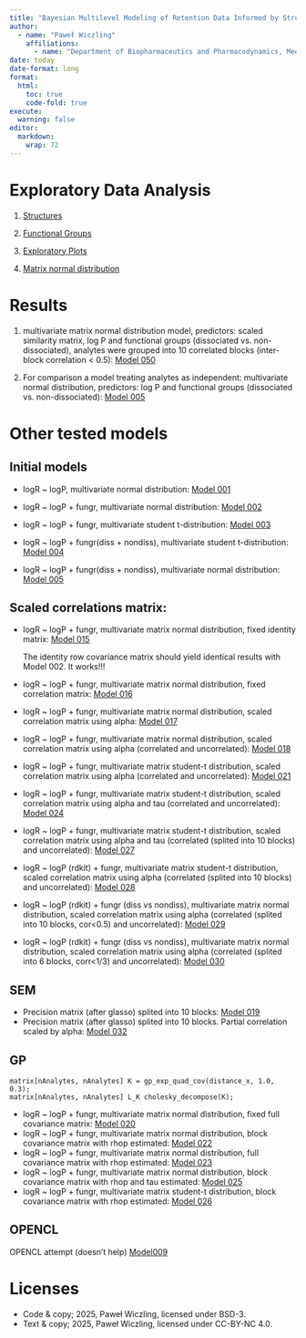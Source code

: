 ```yaml
---
title: "Bayesian Multilevel Modeling of Retention Data Informed by Structural Similarity of Analytes"
author:
  - name: "Paweł Wiczling"
    affiliations:
      - name: "Department of Biopharmaceutics and Pharmacodynamics, Medical University of Gdańsk, Gen. J. Hallera 107, 80-416 Gdańsk, Poland"
date: today
date-format: long
format:
  html:
    toc: true
    code-fold: true
execute:
  warning: false
editor: 
  markdown: 
    wrap: 72
---
```


# Exploratory Data Analysis

1.  [Structures](print-analytes-structures.html "Structures")

2.  [Functional Groups](functional-groups-rdkit.html "Functional groups")

3.  [Exploratory Plots](eda.html "EDA")

4.  [Matrix normal distribution](matrix-normal.html "Matrix normal distribution")

# Results

1.    multivariate matrix normal distribution model, predictors: scaled similarity matrix, log P and functional groups (dissociated vs. non-dissociated), analytes were grouped into 10 correlated blocks (inter-block correlation \< 0.5): [Model 050](model-development-050.html "Model 050")

2. For comparison a model treating analytes as independent: multivariate normal distribution, predictors: log P and functional groups (dissociated vs. non-dissociated): [Model 005](model-development-005.html "Model 005")

# Other tested models

## Initial models

-   logR \~ logP, multivariate normal distribution: [Model
    001](model-development-001.html "Model 001")

-   logR \~ logP + fungr, multivariate normal distribution: [Model
    002](model-development-002.html "Model 002")

-   logR \~ logP + fungr, multivariate student t-distribution: [Model
    003](model-development-003.html "Model 003")

-   logR \~ logP + fungr(diss + nondiss), multivariate student
    t-distribution: [Model 004](model-development-004.html "Model 004")

-   logR \~ logP + fungr(diss + nondiss), multivariate normal
    distribution: [Model 005](model-development-005.html "Model 005")

## Scaled correlations matrix:

-   logR \~ logP + fungr, multivariate matrix normal distribution, fixed
    identity matrix: [Model 015](model-development-015.html "Model 015")

    The identity row covariance matrix should yield identical results
    with Model 002. It works!!!

-   logR \~ logP + fungr, multivariate matrix normal distribution, fixed
    correlation matrix: [Model
    016](model-development-016.html "Model 016")

-   logR \~ logP + fungr, multivariate matrix normal distribution,
    scaled correlation matrix using alpha: [Model
    017](model-development-017.html "Model 017")

-   logR \~ logP + fungr, multivariate matrix normal distribution,
    scaled correlation matrix using alpha (correlated and uncorrelated):
    [Model 018](model-development-018.html "Model 018")

-   logR \~ logP + fungr, multivariate matrix student-t distribution,
    scaled correlation matrix using alpha (correlated and uncorrelated):
    [Model 021](model-development-021.html "Model 021")

-   logR \~ logP + fungr, multivariate matrix student-t distribution,
    scaled correlation matrix using alpha and tau (correlated and
    uncorrelated): [Model 024](model-development-024.html "Model 024")

-   logR \~ logP + fungr, multivariate matrix student-t distribution,
    scaled correlation matrix using alpha and tau (correlated (splited
    into 10 blocks) and uncorrelated): [Model
    027](model-development-027.html "Model 027")

-   logR \~ logP (rdkit) + fungr, multivariate matrix student-t
    distribution, scaled correlation matrix using alpha (correlated
    (splited into 10 blocks) and uncorrelated): [Model
    028](model-development-028.html "Model 028")

-   logR \~ logP (rdkit) + fungr (diss vs nondiss), multivariate matrix
    normal distribution, scaled correlation matrix using alpha
    (correlated (splited into 10 blocks, cor\<0.5) and uncorrelated):
    [Model 029](model-development-029.html "Model 029")

-   logR \~ logP (rdkit) + fungr (diss vs nondiss), multivariate matrix
    normal distribution, scaled correlation matrix using alpha
    (correlated (splited into 6 blocks, corr\<1/3) and uncorrelated):
    [Model 030](model-development-030.html "Model 030")

## SEM

-   Precision matrix (after glasso) splited into 10 blocks: [Model
    019](model-development-019.html "Model 019")
-   Precision matrix (after glasso) splited into 10 blocks. Partial
    correlation scaled by alpha: [Model
    032](model-development-032.html "Model 032")

## GP

```         
matrix[nAnalytes, nAnalytes] K = gp_exp_quad_cov(distance_x, 1.0, 0.3);
matrix[nAnalytes, nAnalytes] L_K cholesky_decompose(K);
```

-   logR \~ logP + fungr, multivariate matrix normal distribution, fixed
    full covariance matrix: [Model
    020](model-development-020.html "Model 020")
-   logR \~ logP + fungr, multivariate matrix normal distribution, block
    covariance matrix with rhop estimated: [Model
    022](model-development-022.html "Model 022")
-   logR \~ logP + fungr, multivariate matrix normal distribution, full
    covariance matrix with rhop estimated: [Model
    023](model-development-023.html "Model 023")\
-   logR \~ logP + fungr, multivariate matrix normal distribution, block
    covariance matrix with rhop and tau estimated: [Model
    025](model-development-025.html "Model 025")\
-   logR \~ logP + fungr, multivariate matrix student-t distribution,
    block covariance matrix with rhop estimated: [Model
    026](model-development-026.html "Model 026")

## OPENCL

OPENCL attempt (doesn't help)
[Model009](model-development-009.qmd "Model 009")

# Licenses {.unnumbered}

-   Code & copy; 2025, Paweł Wiczling, licensed under BSD-3.
-   Text & copy; 2025, Paweł Wiczling, licensed under CC-BY-NC 4.0.
